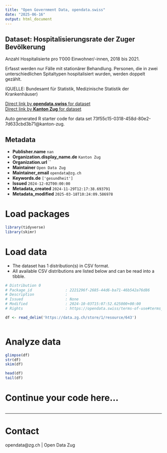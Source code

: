 ```yaml
---
title: "Open Government Data, opendata.swiss"
date: "2025-06-16"
output: html_document
---
```


## Dataset: Hospitalisierungsrate der Zuger Bevölkerung

Anzahl Hospitalisierte pro 1‘000 Einwohner/-innen, 2018 bis 2021.

Erfasst werden nur Fälle mit stationärer Behandlung. Personen, die in zwei unterschiedlichen Spitaltypen hospitalisiert wurden, werden doppelt gezählt.

(QUELLE: Bundesamt für Statistik, Medizinische Statistik der Krankenhäuser)

[Direct link by **opendata.swiss** for dataset](https://opendata.swiss/de/dataset/hospitalisierungsrate-der-zuger-bevolkerung)<br>
[Direct link by **Kanton Zug** for dataset](https://www.zg.ch/behoerden/gesundheitsdirektion/statistikfachstelle/themen/gesundheit/stationaere-versorgung)

Auto generated R starter code for data set 73f55c15-0318-458d-80e2-7d633cbd3b71@kanton-zug.

## Metadata

- **Publisher.name** `nan`
- **Organization.display_name.de** `Kanton Zug`
- **Organization.url** ``
- **Maintainer** `Open Data Zug`
- **Maintainer_email** `opendata@zg.ch`
- **Keywords.de** `['gesundheit']`
- **Issued** `2024-12-02T00:00:00`
- **Metadata_created** `2024-11-29T12:17:38.693791`
- **Metadata_modified** `2025-03-18T10:24:09.586978`


# Load packages

```r

library(tidyverse)
library(skimr)

```

# Load data

-   The dataset has 1 distribution(s) in CSV format.
-   All available CSV distributions are listed below and can be read into a tibble.

```r

# Distribution 0
# Package_id               : 2221296f-2685-44d6-ba71-46b542a76d86
# Description              : 
# Issued                   : None
# Modified                 : 2024-10-03T15:07:52.625000+00:00
# Rights                   : https://opendata.swiss/terms-of-use#terms_open

df <- read_delim('https://data.zg.ch/store/1/resource/643')



```

# Analyze data

```r

glimpse(df)
str(df)
skim(df)

head(df)
tail(df)

```

# Continue your code here...

```r

```

------------------------------------------------------------------------

# Contact

opendata@zg.ch | Open Data Zug
